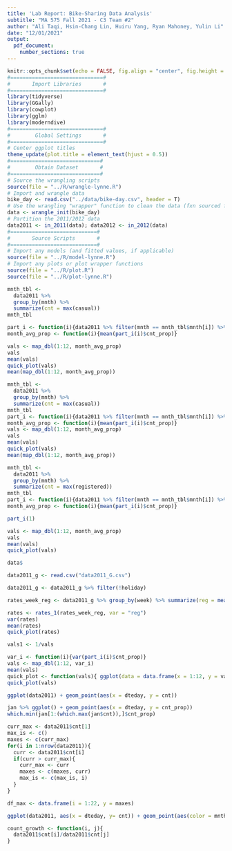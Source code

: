 ```yaml
---
title: 'Lab Report: Bike-Sharing Data Analysis'
subtitle: "MA 575 Fall 2021 - C3 Team #2"
author: "Ali Taqi, Hsin-Chang Lin, Huiru Yang, Ryan Mahoney, Yulin Li"
date: "12/01/2021"
output: 
  pdf_document: 
    number_sections: true
---
```


```r
knitr::opts_chunk$set(echo = FALSE, fig.align = "center", fig.height = 4, fig.width = 6)
#==============================#
#       Import Libraries       #
#==============================#
library(tidyverse)
library(GGally)
library(cowplot)
library(gglm)
library(moderndive)
#==============================#
#        Global Settings       #
#==============================#
# Center ggplot titles
theme_update(plot.title = element_text(hjust = 0.5))
#=============================#
#        Obtain Dataset       #
#=============================#
# Source the wrangling scripts
source(file = "../R/wrangle-lynne.R")
# Import and wrangle data
bike_day <- read.csv("../data/bike-day.csv", header = T)
# Use the wrangling "wrapper" function to clean the data (fxn sourced from wrangle.R)
data <- wrangle_init(bike_day)
# Partition the 2011/2012 data
data2011 <- in_2011(data); data2012 <- in_2012(data)
#============================#
#       Source Scripts       #
#============================#
# Import any models (and fitted values, if applicable)
source(file = "../R/model-lynne.R")
# Import any plots or plot wrapper functions
source(file = "../R/plot.R")
source(file = "../R/plot-lynne.R")
```

```r
mnth_tbl <- 
  data2011 %>%
  group_by(mnth) %>%
  summarize(cnt = max(casual))
mnth_tbl
```

```r
part_i <- function(i){data2011 %>% filter(mnth == mnth_tbl$mnth[i]) %>% mutate(cnt_prop = casual/mnth_tbl$cnt[i])}
month_avg_prop <- function(i){mean(part_i(i)$cnt_prop)}
```

```r
vals <- map_dbl(1:12, month_avg_prop)
vals
mean(vals)
quick_plot(vals)
mean(map_dbl(1:12, month_avg_prop))
```

```r
mnth_tbl <- 
  data2011 %>%
  group_by(mnth) %>%
  summarize(cnt = max(casual))
mnth_tbl
part_i <- function(i){data2011 %>% filter(mnth == mnth_tbl$mnth[i]) %>% mutate(cnt_prop = casual/mnth_tbl$cnt[i])}
month_avg_prop <- function(i){mean(part_i(i)$cnt_prop)}
vals <- map_dbl(1:12, month_avg_prop)
vals
mean(vals)
quick_plot(vals)
mean(map_dbl(1:12, month_avg_prop))
```





```r
mnth_tbl <- 
  data2011 %>%
  group_by(mnth) %>%
  summarize(cnt = max(registered))
mnth_tbl
part_i <- function(i){data2011 %>% filter(mnth == mnth_tbl$mnth[i]) %>% mutate(cnt_prop = registered/mnth_tbl$cnt[i])}
month_avg_prop <- function(i){mean(part_i(i)$cnt_prop)}
```

```r
part_i(1)
```


```r
vals <- map_dbl(1:12, month_avg_prop)
vals
mean(vals)
quick_plot(vals)
```









```r
data$
```


```r
data2011_g <- read.csv("data2011_G.csv")
```

```r
data2011_g <- data2011_g %>% filter(!holiday)
```


```r
rates_week_reg <- data2011_g %>% group_by(week) %>% summarize(reg = mean(registered))
```

```r
rates <- rates_1(rates_week_reg, var = "reg")
var(rates)
mean(rates)
quick_plot(rates)
```



```r
vals1 <- 1/vals
```


```r
var_i <- function(i){var(part_i(i)$cnt_prop)}
vals <- map_dbl(1:12, var_i) 
mean(vals)
quick_plot <- function(vals){ ggplot(data = data.frame(x = 1:12, y = vals)) + geom_point(aes(x, y)) }
quick_plot(vals)
```

```r
ggplot(data2011) + geom_point(aes(x = dteday, y = cnt))
```


```r
jan %>% ggplot() + geom_point(aes(x = dteday, y = cnt_prop))
which.min(jan[1:(which.max(jan$cnt)),]$cnt_prop)
```


```r
curr_max <- data2011$cnt[1]
max_is <- c()
maxes <- c(curr_max)
for(i in 1:nrow(data2011)){
  curr <- data2011$cnt[i]
  if(curr > curr_max){ 
    curr_max <- curr
    maxes <- c(maxes, curr)
    max_is <- c(max_is, i)
  }
}
```


```r
df_max <- data.frame(i = 1:22, y = maxes)

ggplot(data2011, aes(x = dteday, y= cnt)) + geom_point(aes(color = mnth))
```

```r
count_growth <- function(i, j){
  data2011$cnt[i]/data2011$cnt[j]
}
```


